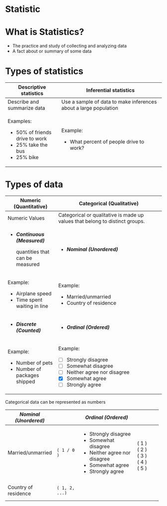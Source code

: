 # **Statistic**

# **What is Statistics?**

-   The practice and study of collecting and analyzing data
-   A fact about or summary of some data

# **Types of statistics**

+----------------------------------+------------------------------------------------------------------+
| Descriptive statistics           | Inferential statistics                                           |
+==================================+==================================================================+
| Describe and summarize data      | Use a sample of data to make inferences about a large population |
+----------------------------------+------------------------------------------------------------------+
| Examples:                        | Example:                                                         |
|                                  |                                                                  |
| -   50% of friends drive to work | -   What percent of people drive to work?                        |
| -   25% take the bus             |                                                                  |
| -   25% bike                     |                                                                  |
+----------------------------------+------------------------------------------------------------------+

# **Types of data**

+-------------------------------------+------------------------------------------------------------------------------+
| Numeric (Quantitative)              | Categorical (Qualitative)                                                    |
+=====================================+==============================================================================+
| Numeric Values                      | Categorical or qualitative is made up values that belong to distinct groups. |
+-------------------------------------+------------------------------------------------------------------------------+
| -   ***Continuous (Measured)***     | -   ***Nominal (Unordered)***                                                |
|                                     |                                                                              |
|     quantities that can be measured |                                                                              |
+-------------------------------------+------------------------------------------------------------------------------+
| Example:                            | Example:                                                                     |
|                                     |                                                                              |
| -   Airplane speed                  | -   Married/unmarried                                                        |
| -   Time spent waiting in line      | -   Country of residence                                                     |
+-------------------------------------+------------------------------------------------------------------------------+
| -   ***Discrete (Counted)***        | -   ***Ordinal (Ordered)***                                                  |
+-------------------------------------+------------------------------------------------------------------------------+
| Example:                            | Example:                                                                     |
|                                     |                                                                              |
| -   Number of pets                  | -   [ ] Strongly disagree                                                    |
| -   Number of packages shipped      | -   [ ] Somewhat disagree                                                    |
|                                     | -   [ ] Neither agree nor disagree                                           |
|                                     | -   [x] Somewhat agree                                                       |
|                                     | -   [ ] Strongly agree                                                       |
+-------------------------------------+------------------------------------------------------------------------------+

Categorical data can be represented as numbers

+-----------------------+--------------+--------------------------------+--------------+
| *Nominal (Unordered)* |              | *Ordinal (Ordered)*            |              |
+=======================+==============+================================+==============+
| Married/unmarried     | ```          | -   Strongly disagree          | \            |
|                       | ( 1 / 0 )    | -   Somewhat disagree          | ( 1 )\       |
|                       | ```          | -   Neither agree nor disagree | ( 2 )\       |
|                       |              | -   Somewhat agree             | ( 3 )\       |
|                       |              | -   Strongly agree             | ( 4 )\       |
|                       |              |                                | ( 5 )        |
+-----------------------+--------------+--------------------------------+--------------+
| Country of residence  | ```          |                                |              |
|                       | ( 1, 2, ...) |                                |              |
|                       | ```          |                                |              |
+-----------------------+--------------+--------------------------------+--------------+
